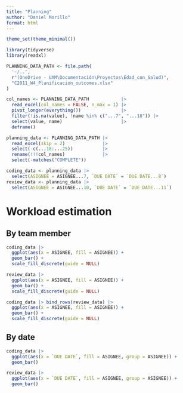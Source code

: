 ```yaml
---
title: "Planning"
author: "Daniel Morillo"
format: html
---
```


```r
theme_set(theme_minimal())
```


```r
library(tidyverse)
library(readxl)
```

```r
PLANNING_DATA_PATH <- file.path(
  '~/..',
  r"(OneDrive - UAM\Documentación\Proyectos\Edad_con_Salud)",
  "C2011_W4_Planificacion_outcomes.xlsx"
)

col_names <- PLANNING_DATA_PATH            |>
  read_excel(col_names = FALSE, n_max = 1) |>
  pivot_longer(everything())               |>
  filter(!is.na(value), !name %in% c("...7", "...18")) |>
  select(value, name)                      |>
  deframe()

planning_data <- PLANNING_DATA_PATH |>
  read_excel(skip = 2)              |>
  select(-c(...18:...25))           |>
  rename(!!!col_names)              |>
  select(-matches("COMPLETE"))

coding_data <- planning_data |>
  select(ASIGNEE = ASIGNEE...7, `DUE DATE` = `DUE DATE...8`)
review_data <- planning_data |>
  select(ASIGNEE = ASIGNEE...10, `DUE DATE` = `DUE DATE...11`)
```


# Workload estimation

## By team member

```r
coding_data |>
  ggplot(aes(x = ASIGNEE, fill = ASIGNEE)) +
  geom_bar() +
  scale_fill_discrete(guide = NULL)

review_data |>
  ggplot(aes(x = ASIGNEE, fill = ASIGNEE)) +
  geom_bar() +
  scale_fill_discrete(guide = NULL)

coding_data |> bind_rows(review_data) |>
  ggplot(aes(x = ASIGNEE, fill = ASIGNEE)) +
  geom_bar() +
  scale_fill_discrete(guide = NULL)
```

## By date

```r
coding_data |>
  ggplot(aes(x = `DUE DATE`, fill = ASIGNEE, group = ASIGNEE)) +
  geom_bar()

review_data |>
  ggplot(aes(x = `DUE DATE`, fill = ASIGNEE, group = ASIGNEE)) +
  geom_bar()
```
